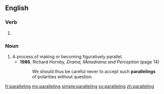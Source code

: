 ==English==

===Verb===
{{head|en|present participle}}

# {{present participle of|parallel|lang=en|nocat=1}}

===Noun===
{{en-noun}}

# A process of making or becoming figuratively parallel.
#* '''1986''', Richard Hornby, ''Drama, Metadrama and Perception'' (page 14)
#*: We should thus be careful never to accept such '''parallelings''' of polarities without question.

[[fr:paralleling]]
[[my:paralleling]]
[[simple:paralleling]]
[[sv:paralleling]]
[[zh:paralleling]]